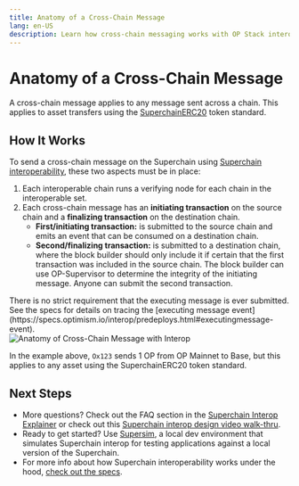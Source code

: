```yaml
---
title: Anatomy of a Cross-Chain Message
lang: en-US
description: Learn how cross-chain messaging works with OP Stack interoperability.
---
```



# Anatomy of a Cross-Chain Message

A cross-chain message applies to any message sent across a chain. This applies to asset transfers using the [SuperchainERC20](https://specs.optimism.io/interop/token-bridging.html) token standard. 

## How It Works

To send a cross-chain message on the Superchain using [Superchain interoperability](explainer), these two aspects must be in place:

1.  Each interoperable chain runs a verifying node for each chain in the interoperable set.
2.  Each cross-chain message has an **initiating transaction** on the source chain and a **finalizing transaction** on the destination chain.
    *   **First/initiating transaction:** is submitted to the source chain and emits an event that can be consumed on a destination chain.
    *   **Second/finalizing transaction:** is submitted to a destination chain, where the block builder should only include it if certain that the first transaction was included in the source chain. The block builder can use OP-Supervisor to determine the integrity of the initiating message. Anyone can submit the second transaction.
<Callout type="default">
  There is no strict requirement that the executing message is ever submitted. See the specs for details on tracing the [executing message event](https://specs.optimism.io/interop/predeploys.html#executingmessage-event).
</Callout>

<br />

<Image src="/img/op-stack/protocol/cross-chain-message.png" alt="Anatomy of Cross-Chain Message with Interop" width={700} height={500} />

In the example above, `Ox123` sends 1 OP from OP Mainnet to Base, but this applies to any asset using the SuperchainERC20 token standard.

## Next Steps

*   More questions? Check out the FAQ section in the [Superchain Interop Explainer](explainer#faqs) or check out this [Superchain interop design video walk-thru](https://www.youtube.com/watch?v=FKc5RgjtGes).
*   Ready to get started? Use [Supersim](supersim), a local dev environment that simulates Superchain interop for testing applications against a local version of the Superchain.
*   For more info about how Superchain interoperability works under the hood, [check out the specs](https://specs.optimism.io/interop/overview.html).
